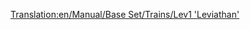 [[Translation:en/Manual/Base Set/Trains/Lev1 'Leviathan']]
{{de/Übersetzung|de/Manual/Base Set/Trains/Lev1 'Leviathan'|50}}
{{de/Manual/Base Set/Trains/Züge|Image=[[File:en/Manual/Base Set/Trains/Lev1leviathan.png]]
|Name=Lev1 'Leviathan'
|Kosten=£ 82031
|Geschwindigkeit=402 km/h (251 mph)
|Gewicht=105 t
|Leistung=10000 PS (7457 kW)
|Betriebskosten=£ 3515
|Entwurf=2020
|Betriebsdauer=20
|Kapazität=keine
|Description=Even with some reliability issues, this engine provides a substantial improvement over Monorail.
Not only does it feature a 20% increase in top speed compared to the Millennium Z1, thanks to the Maglev tracks it's also able to pull very long and heavy trains. 
|Reales-Leben=Die erste Magnetschwebebahn wurde in Deutschland entwickelt ([https://www.wikipedia.org/wiki/Transrapid Transrapid]). Die bislang einzige Transrapidstrecke im Regelbetrieb wurde im Jahr 2004 in Shanghai in Betrieb genommen.
}}